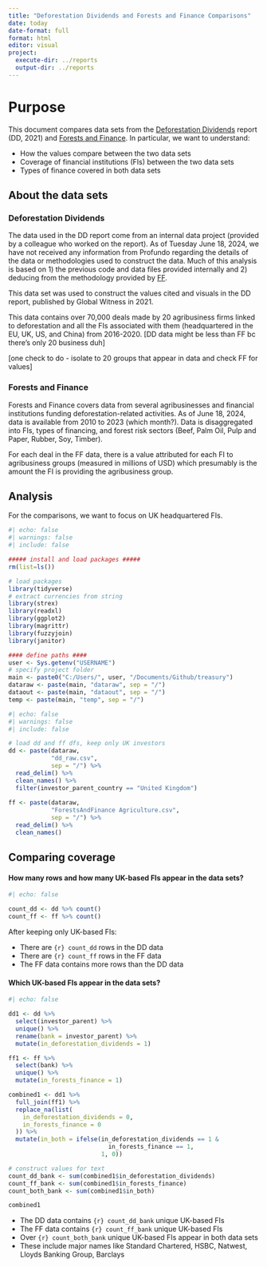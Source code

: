 ```yaml
---
title: "Deforestation Dividends and Forests and Finance Comparisons"
date: today
date-format: full
format: html
editor: visual
project:
  execute-dir: ../reports
  output-dir: ../reports
---
```


# Purpose

This document compares data sets from the [Deforestation Dividends](https://www.globalwitness.org/en/campaigns/forests/deforestation-dividends/) report (DD, 2021) and [Forests and Finance](https://forestsandfinance.org/data/). In particular, we want to understand:

-   How the values compare between the two data sets
-   Coverage of financial institutions (FIs) between the two data sets
-   Types of finance covered in both data sets

## About the data sets

### Deforestation Dividends

The data used in the DD report come from an internal data project (provided by a colleague who worked on the report). As of Tuesday June 18, 2024, we have not received any information from Profundo regarding the details of the data or methodologies used to construct the data. Much of this analysis is based on 1) the previous code and data files provided internally and 2) deducing from the methodology provided by [FF](https://forestsandfinance.org/wp-content/uploads/2023/12/Forests-Finance-financial-research-methodology-231211.pdf).

This data set was used to construct the values cited and visuals in the DD report, published by Global Witness in 2021.

This data contains over 70,000 deals made by 20 agribusiness firms linked to deforestation and all the FIs associated with them (headquartered in the EU, UK, US, and China) from 2016-2020. \[DD data might be less than FF bc there's only 20 business duh\]

\[one check to do - isolate to 20 groups that appear in data and check FF for values\]

### Forests and Finance

Forests and Finance covers data from several agribusinesses and financial institutions funding deforestation-related activities. As of June 18, 2024, data is available from 2010 to 2023 (which month?). Data is disaggregated into FIs, types of financing, and forest risk sectors (Beef, Palm Oil, Pulp and Paper, Rubber, Soy, Timber).

For each deal in the FF data, there is a value attributed for each FI to agribusiness groups (measured in millions of USD) which presumably is the amount the FI is providing the agribusiness group.

## Analysis

For the comparisons, we want to focus on UK headquartered FIs.

```r
#| echo: false
#| warnings: false
#| include: false

##### install and load packages #####
rm(list=ls())

# load packages
library(tidyverse)
# extract currencies from string
library(strex)
library(readxl)
library(ggplot2)
library(magrittr)
library(fuzzyjoin)
library(janitor)

#### define paths ####
user <- Sys.getenv("USERNAME")
# specify project folder
main <- paste0("C:/Users/", user, "/Documents/Github/treasury")
dataraw <- paste(main, "dataraw", sep = "/")
dataout <- paste(main, "dataout", sep = "/")
temp <- paste(main, "temp", sep = "/")
```

```r
#| echo: false
#| warnings: false
#| include: false

# load dd and ff dfs, keep only UK investors
dd <- paste(dataraw,
            "dd_raw.csv",
            sep = "/") %>%
  read_delim() %>%
  clean_names() %>%
  filter(investor_parent_country == "United Kingdom")
  
ff <- paste(dataraw,
            "ForestsAndFinance Agriculture.csv",
            sep = "/") %>%
  read_delim() %>%
  clean_names()

```

## Comparing coverage

#### How many rows and how many UK-based FIs appear in the data sets?

```r
#| echo: false

count_dd <- dd %>% count()
count_ff <- ff %>% count()

```

After keeping only UK-based FIs:

- There are `{r} count_dd` rows in the DD data
- There are `{r} count_ff` rows in the FF data
- The FF data contains more rows than the DD data

#### Which UK-based FIs appear in the data sets?

```r
#| echo: false

dd1 <- dd %>%
  select(investor_parent) %>%
  unique() %>%
  rename(bank = investor_parent) %>%
  mutate(in_deforestation_dividends = 1)

ff1 <- ff %>%
  select(bank) %>%
  unique() %>%
  mutate(in_forests_finance = 1)

combined1 <- dd1 %>%
  full_join(ff1) %>%
  replace_na(list(
    in_deforestation_dividends = 0,
    in_forests_finance = 0
  )) %>%
  mutate(in_both = ifelse(in_deforestation_dividends == 1 &
                            in_forests_finance == 1,
                          1, 0))

# construct values for text
count_dd_bank <- sum(combined1$in_deforestation_dividends)
count_ff_bank <- sum(combined1$in_forests_finance) 
count_both_bank <- sum(combined1$in_both)

combined1 
```

-  The DD data contains `{r} count_dd_bank` unique UK-based FIs
-  The FF data contains `{r} count_ff_bank` unique UK-based FIs
-  Over `{r} count_both_bank` unique UK-based FIs appear in both data sets
  - These include major names like Standard Chartered, HSBC, Natwest, Lloyds Banking Group, Barclays


<!-- ## Running Code -->

<!-- When you click the **Render** button a document will be generated that includes both content and the output of embedded code. You can embed code like this: -->

<!-- ```{r} -->
<!-- 1 + 1 -->
<!-- ``` -->

<!-- You can add options to executable code like this -->

<!-- ```{r} -->
<!-- #| echo: false -->
<!-- 2 * 2 -->
<!-- ``` -->

<!-- The `echo: false` option disables the printing of code (only output is displayed). -->
